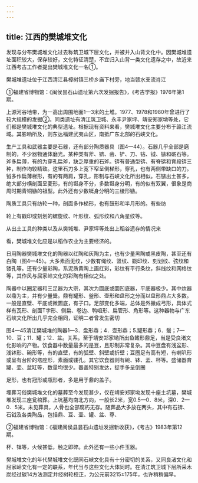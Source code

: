 ```yaml
---
---
---
```

title: 江西的樊城堆文化
---



发现与分布樊城堆文化过去称筑卫城下层文化，并被并入山背文化中。因樊城堆遗址面积较大，保存较好，文化特征清楚，不宜归入山背一类文化遗存之中，故近来江西考古工作者提出樊城堆文化一名①。

樊城堆遗址位于江西清江县樟树镇三桥乡庙下村旁，地当赣水支流肖江

①福建省博物馆：《闽侯昙石山遗址第六次发掘报告》，《考古学报》1976年第1期。

上源河谷地带，为一高出周围地面1—3米的土堆。1977、1978和1980年曾进行了较大规模的发掘②。同类遗址有清江筑卫城、永丰尹家坪、靖安郑家坳等处，它们都是樊城堆文化的典型遗址。根据现有资料来看，樊城堆文化主要分布于赣江流域。其影响所及，则东达福建武夷山区，南抵广东北部的石峡文化。

生产工具和武器主要是石器，还有部分陶质器具（图4—44）。石器几乎全部是磨制的，不少器物通体磨光。某种类有斧、锛、凿、铲、刀、钻、钺、镞和砺石等。斧多扁薄，有的为穿孔扁斧，缺乏厚重的石斧。锛有普通型锛、有脊锛和育段锛三种，制作均较精致。这里石刀多上宽下窄呈倒梯形，穿孔，也有两侧带缺口的刀。钺多作扁薄梯形，有的有两肩，穿孔，形制与石峡文化所出相似。石镞出土甚多，绝大部分横剖面呈菱形，有的铤身不分，多数铤身分明，有的似有双翼，很象是商周时期青铜镞的祖型。此外还有少数铤身分明的三棱形镞。

陶质工具只有纺轮一种，剖面多作梯形，也有鼓形和半月形的。有些纺

轮上有戳印或刻划的螺旋纹、叶形纹、弧形纹和八角星纹等。

从出土工具的种类以及从樊城堆、尹家坪等处出上稻谷遗存的情况来

看，樊城堆文化应是以稻作农业为主要经济的。

日用陶器樊城堆文化的陶器以红陶和灰陶为主，也有少量黑陶或黑皮陶，甚至还有白陶（图4—45）。大多素面无纹，少数有绳纹、篮纹、戳印纹、刻划纹、弦纹和镂孔等。还有少量彩陶，系泥质黄陶上画红彩，彩纹有平行条纹，斜线纹和网格纹等，其作风与屈家岭文化的彩陶有相似之处。

陶器中以圈足器和三足器为大宗，其次为圜底或圜凹底器，平底器极少。其中炊器以鼎为主，并有少量鬶。鼎有罐形、釜形、壶形和盘形之分而以盘形鼎占大多数。一般是直壁、平底或微圜底，有子口。足部变化多端，总体是外撇成弓形，具体式样有瓦形、剖面T字形、侧扁、卷边、鸭咀形、扁管形、角形等。这种器物与广东石峡文化所出几乎完全相同，证明二者曾发生密切

图4—45清江樊城堆的陶器1—3．盘形鼎；4．壶形鼎；5.罐形鼎；6．鬶；7—10．豆；11．罐；12．盆。关系。至于靖安郑家坳所出鱼鳍形鼎足，当是受良渚文化影响的产物。饮食器中数量最多的是豆，且形制非常复杂。其中豆盘有浅盆形、浅钵形、碗形等，有的直壁，有的弧壁、斜壁或折壁；豆圈足有高有短，有喇叭形或呈有台阶的塔座形，素面或镂孔。其它饮食器则有碗、钵、盂、杯等。盛储器育罐、壶、盆缸等，数量均很少。器盖特别发达，捉手多呈倒圈

足形，也有冠形或瓶形者，多是用于鼎的盖子。

埋葬习俗樊城堆文化的墓葬至今发现甚少，仅在靖安郑家坳发现十座土坑墓，樊城堆发现三座瓮棺葬。上坑墓均南北方向，一般长2米，宽0.5—0．8米，深0．2—0．5米。未见葬具，人骨也全部腐朽无存。随葬品大多放在两头，其中有石锛、石钺及各类陶品，包括鼎、豆、壶、罐、盆、尊、

②福建省博物馆：《福建闽侯县昙石山遗址发掘新收获》，《考古》1983年第12期。

杯、钵等，火候甚低，触之即碎。此外还有一些小件玉器。

樊城堆文化的年代樊城堆文化既同石峡文化具有十分密切的关系，又同良渚文化和屈家岭文化有一定的联系，年代当与这些文化大体同时。在清江筑卫城下层所采木炭经过碳14方法测定并经树轮校正，为公元前3215±175年，也许稍稍偏早。